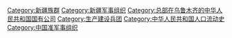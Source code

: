 {{Catmore}}

[[Category:新疆族群|Category:新疆族群]]
[[Category:新疆军事组织|Category:新疆军事组织]]
[[Category:总部在乌鲁木齐的中华人民共和国国有公司|Category:总部在乌鲁木齐的中华人民共和国国有公司]]
[[Category:生产建设兵团|Category:生产建设兵团]]
[[Category:中华人民共和国人口流动史|Category:中华人民共和国人口流动史]]
[[Category:中国准军事组织|Category:中国准军事组织]]